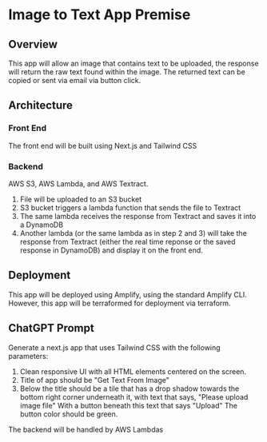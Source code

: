 # Image to Text App Premise

## Overview
This app will allow an image that contains text to be uploaded, the response will return the raw text found within the image. The returned text can be copied or sent via email via button click.

## Architecture

### Front End
The front end will be built using Next.js and Tailwind CSS

### Backend
AWS S3, AWS Lambda, and AWS Textract.

1. File will be uploaded to an S3 bucket
2. S3 bucket triggers a lambda function that sends the file to Textract
3. The same lambda receives the response from Textract and saves it into a DynamoDB
4. Another lambda (or the same lambda as in step 2 and 3) will take the response from Textract (either the real time reponse or the saved response in DynamoDB) and display it on the front end.

## Deployment
This app will be deployed using Amplify, using the standard Amplify CLI. However, this app will be terraformed for deployment via terraform.

## ChatGPT Prompt

Generate a next.js app that uses Tailwind CSS with the following parameters:

1. Clean responsive UI with all HTML elements centered on the screen.
2. Title of app should be "Get Text From Image"
3. Below the title should be a tile that has a drop shadow towards the bottom right corner 
 underneath it, with text that says, "Please upload image file" With a button beneath this text that says "Upload" The button color should be green.

The backend will be handled by AWS Lambdas

